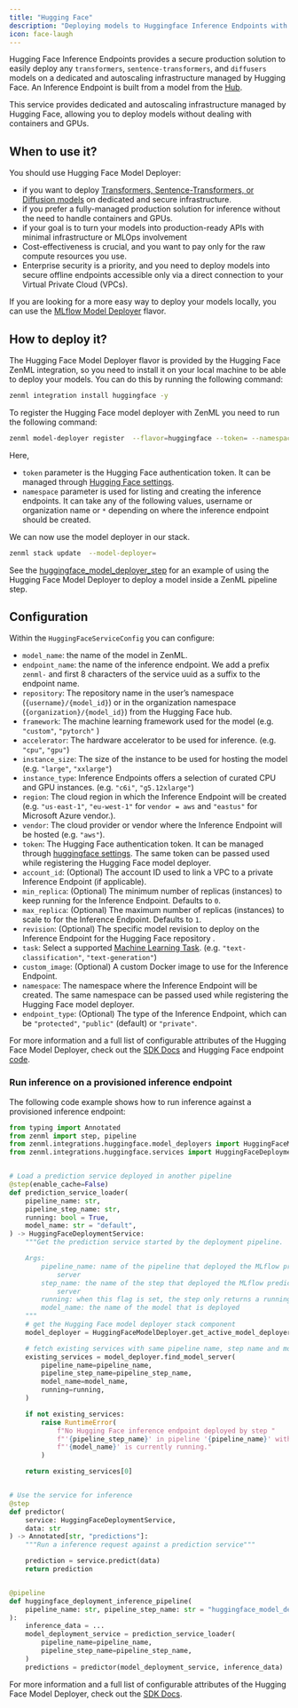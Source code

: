```yaml
---
title: "Hugging Face"
description: "Deploying models to Huggingface Inference Endpoints with Hugging Face"
icon: face-laugh
---
```


Hugging Face Inference Endpoints provides a secure production solution to easily deploy any `transformers`, `sentence-transformers`, and `diffusers` models on a dedicated and autoscaling infrastructure managed by Hugging Face. An Inference Endpoint is built from a model from the [Hub](https://huggingface.co/models).

This service provides dedicated and autoscaling infrastructure managed by Hugging Face, allowing you to deploy models without dealing with containers and GPUs.

## When to use it?

You should use Hugging Face Model Deployer:

* if you want to deploy [Transformers, Sentence-Transformers, or Diffusion models](https://huggingface.co/docs/inference-endpoints/supported%5Ftasks) on dedicated and secure infrastructure.
* if you prefer a fully-managed production solution for inference without the need to handle containers and GPUs.
* if your goal is to turn your models into production-ready APIs with minimal infrastructure or MLOps involvement
* Cost-effectiveness is crucial, and you want to pay only for the raw compute resources you use.
* Enterprise security is a priority, and you need to deploy models into secure offline endpoints accessible only via a direct connection to your Virtual Private Cloud (VPCs).

If you are looking for a more easy way to deploy your models locally, you can use the [MLflow Model Deployer](/v/0.70.0/versions/0.66.0/stack-components/model-deployers/mlflow) flavor.

## How to deploy it?

The Hugging Face Model Deployer flavor is provided by the Hugging Face ZenML integration, so you need to install it on your local machine to be able to deploy your models. You can do this by running the following command:

```bash
zenml integration install huggingface -y
```

To register the Hugging Face model deployer with ZenML you need to run the following command:

```bash
zenml model-deployer register  --flavor=huggingface --token= --namespace=
```

Here,

* `token` parameter is the Hugging Face authentication token. It can be managed through [Hugging Face settings](https://huggingface.co/settings/tokens).
* `namespace` parameter is used for listing and creating the inference endpoints. It can take any of the following values, username or organization name or `*` depending on where the inference endpoint should be created.

We can now use the model deployer in our stack.

```bash
zenml stack update  --model-deployer=
```

See the [huggingface\_model\_deployer\_step](https://sdkdocs.zenml.io/latest/integration%5Fcode%5Fdocs/integrations-seldon/#zenml.integrations.huggingface.steps.huggingface%5Fdeployer.huggingface%5Fmodel%5Fdeployer%5Fstep) for an example of using the Hugging Face Model Deployer to deploy a model inside a ZenML pipeline step.

## Configuration

Within the `HuggingFaceServiceConfig` you can configure:

* `model_name`: the name of the model in ZenML.
* `endpoint_name`: the name of the inference endpoint. We add a prefix `zenml-` and first 8 characters of the service uuid as a suffix to the endpoint name.
* `repository`: The repository name in the user’s namespace (`{username}/{model_id}`) or in the organization namespace (`{organization}/{model_id}`) from the Hugging Face hub.
* `framework`: The machine learning framework used for the model (e.g. `"custom"`, `"pytorch"` )
* `accelerator`: The hardware accelerator to be used for inference. (e.g. `"cpu"`, `"gpu"`)
* `instance_size`: The size of the instance to be used for hosting the model (e.g. `"large"`, `"xxlarge"`)
* `instance_type`: Inference Endpoints offers a selection of curated CPU and GPU instances. (e.g. `"c6i"`, `"g5.12xlarge"`)
* `region`: The cloud region in which the Inference Endpoint will be created (e.g. `"us-east-1"`, `"eu-west-1"` for `vendor = aws` and `"eastus"` for Microsoft Azure vendor.).
* `vendor`: The cloud provider or vendor where the Inference Endpoint will be hosted (e.g. `"aws"`).
* `token`: The Hugging Face authentication token. It can be managed through [huggingface settings](https://huggingface.co/settings/tokens). The same token can be passed used while registering the Hugging Face model deployer.
* `account_id`: (Optional) The account ID used to link a VPC to a private Inference Endpoint (if applicable).
* `min_replica`: (Optional) The minimum number of replicas (instances) to keep running for the Inference Endpoint. Defaults to `0`.
* `max_replica`: (Optional) The maximum number of replicas (instances) to scale to for the Inference Endpoint. Defaults to `1`.
* `revision`: (Optional) The specific model revision to deploy on the Inference Endpoint for the Hugging Face repository .
* `task`: Select a supported [Machine Learning Task](https://huggingface.co/docs/inference-endpoints/supported%5Ftasks). (e.g. `"text-classification"`, `"text-generation"`)
* `custom_image`: (Optional) A custom Docker image to use for the Inference Endpoint.
* `namespace`: The namespace where the Inference Endpoint will be created. The same namespace can be passed used while registering the Hugging Face model deployer.
* `endpoint_type`: (Optional) The type of the Inference Endpoint, which can be `"protected"`, `"public"` (default) or `"private"`.

For more information and a full list of configurable attributes of the Hugging Face Model Deployer, check out the [SDK Docs](https://sdkdocs.zenml.io/latest/integration%5Fcode%5Fdocs/integrations-huggingface/#zenml.integrations.huggingface.model%5Fdeployers) and Hugging Face endpoint [code](https://github.com/huggingface/huggingface%5Fhub/blob/5e3b603ccc7cd6523d998e75f82848215abf9415/src/huggingface%5Fhub/hf%5Fapi.py#L6957).

### Run inference on a provisioned inference endpoint

The following code example shows how to run inference against a provisioned inference endpoint:

```py
from typing import Annotated
from zenml import step, pipeline
from zenml.integrations.huggingface.model_deployers import HuggingFaceModelDeployer
from zenml.integrations.huggingface.services import HuggingFaceDeploymentService


# Load a prediction service deployed in another pipeline
@step(enable_cache=False)
def prediction_service_loader(
    pipeline_name: str,
    pipeline_step_name: str,
    running: bool = True,
    model_name: str = "default",
) -> HuggingFaceDeploymentService:
    """Get the prediction service started by the deployment pipeline.

    Args:
        pipeline_name: name of the pipeline that deployed the MLflow prediction
            server
        step_name: the name of the step that deployed the MLflow prediction
            server
        running: when this flag is set, the step only returns a running service
        model_name: the name of the model that is deployed
    """
    # get the Hugging Face model deployer stack component
    model_deployer = HuggingFaceModelDeployer.get_active_model_deployer()

    # fetch existing services with same pipeline name, step name and model name
    existing_services = model_deployer.find_model_server(
        pipeline_name=pipeline_name,
        pipeline_step_name=pipeline_step_name,
        model_name=model_name,
        running=running,
    )

    if not existing_services:
        raise RuntimeError(
            f"No Hugging Face inference endpoint deployed by step "
            f"'{pipeline_step_name}' in pipeline '{pipeline_name}' with name "
            f"'{model_name}' is currently running."
        )

    return existing_services[0]


# Use the service for inference
@step
def predictor(
    service: HuggingFaceDeploymentService,
    data: str
) -> Annotated[str, "predictions"]:
    """Run a inference request against a prediction service"""

    prediction = service.predict(data)
    return prediction


@pipeline
def huggingface_deployment_inference_pipeline(
    pipeline_name: str, pipeline_step_name: str = "huggingface_model_deployer_step",
):
    inference_data = ...
    model_deployment_service = prediction_service_loader(
        pipeline_name=pipeline_name,
        pipeline_step_name=pipeline_step_name,
    )
    predictions = predictor(model_deployment_service, inference_data)
```

For more information and a full list of configurable attributes of the Hugging Face Model Deployer, check out the [SDK Docs](https://sdkdocs.zenml.io/latest/integration%5Fcode%5Fdocs/integrations-huggingface/#zenml.integrations.huggingface.model%5Fdeployers).

